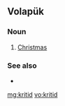 ==Volapük==

===Noun===
{{head|vo|noun}}

# [[Christmas]]

===See also===
* {{l|vo|kritidazäl}}

[[mg:kritid]]
[[vo:kritid]]